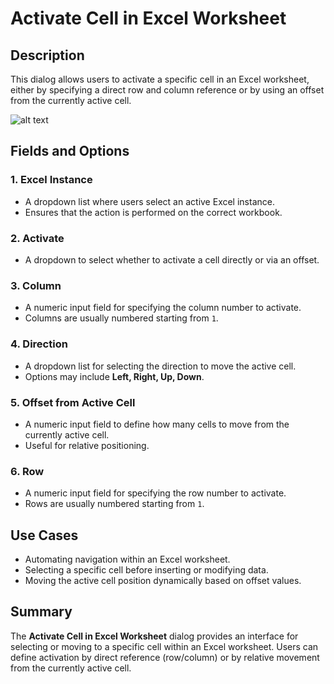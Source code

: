 # Activate Cell in Excel Worksheet

## Description

This dialog allows users to activate a specific cell in an Excel worksheet, either by specifying a direct row and column reference or by using an offset from the currently active cell.

![alt text](../assets/excel/activate-cell-in-excel-worksheet.png)

## Fields and Options

### 1. **Excel Instance**

- A dropdown list where users select an active Excel instance.  
- Ensures that the action is performed on the correct workbook.  

### 2. **Activate**

- A dropdown to select whether to activate a cell directly or via an offset.  

### 3. **Column**

- A numeric input field for specifying the column number to activate.  
- Columns are usually numbered starting from `1`.  

### 4. **Direction**

- A dropdown list for selecting the direction to move the active cell.  
- Options may include **Left, Right, Up, Down**.  

### 5. **Offset from Active Cell**

- A numeric input field to define how many cells to move from the currently active cell.  
- Useful for relative positioning.  

### 6. **Row**

- A numeric input field for specifying the row number to activate.  
- Rows are usually numbered starting from `1`.  

## Use Cases  

- Automating navigation within an Excel worksheet.  
- Selecting a specific cell before inserting or modifying data.  
- Moving the active cell position dynamically based on offset values.  

## Summary  

The **Activate Cell in Excel Worksheet** dialog provides an interface for selecting or moving to a specific cell within an Excel worksheet. Users can define activation by direct reference (row/column) or by relative movement from the currently active cell.  